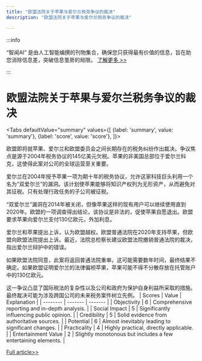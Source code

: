 ```yaml
---
title: "欧盟法院关于苹果与爱尔兰税务争议的裁决"
description: "欧盟法院关于苹果与爱尔兰税务争议的裁决"

---
```



:::info

“智闻AI“ 是由人工智能编撰的刊物集合，确保您只获得最有价值的信息，旨在助您消除信息差，突破信息茧房的局限。  [了解更多 >>](/)

:::

# 欧盟法院关于苹果与爱尔兰税务争议的裁决


<Tabs
	defaultValue="summary"
	values={[
	{label: 'summary', value: 'summary'},
	{label: 'score', value: 'score'},
]}>
<TabItem value="summary">


欧盟即将就苹果、爱尔兰和欧盟委员会之间长期存在的税务纠纷作出裁决。争议焦点是源于2004年税务协议的145亿美元欠税。苹果的非美国总部位于爱尔兰科克，这使得此案对公司的全球运营至关重要。

爱尔兰在2004年授予苹果一项为期十年的税务协议，允许这家科技巨头利用一个名为“双爱尔兰”的漏洞。该计划使苹果能够将知识产权列为无形资产，从而避免对其征税。只有处理行政任务的子公司被征税。

“双爱尔兰”漏洞在2014年被关闭，但像苹果这样的现有用户可以继续使用直到2020年。欧盟的一项调查得出结论，该协议是非法的，促使苹果自愿退出。欧盟要求苹果向爱尔兰支付130亿欧元，外加利息。

爱尔兰和苹果提出上诉，认为欧盟越权。欧盟普通法院在2020年支持苹果，但欧盟向欧盟法院提出上诉。最近，法院总检察长建议欧盟法院撤销普通法院的裁决，指出爱尔兰辩护中的错误。

如果欧盟法院同意，此案将返回普通法院重审。这可能需要数年时间，最终结果不确定。如果欧盟证明爱尔兰的法律偏袒苹果，苹果可能不得不分散存放在托管账户中的130亿欧元。

这一争议凸显了国际税法的复杂性以及公司和政府为保护自身利益所采取的措施。最终裁决可能为涉及跨国公司的未来税务案件树立先例。
</TabItem>
<TabItem value="score">
	| Scores     | Value   | Explanation |
	| -------- | ------- | ------- |
	| Objectivity  | 6    | Comprehensive reporting and in-depth analysis.    |
	| Social Impact | 5     | Significantly influencing public opinion.    |
	| Credibility    | 5    | Solid evidence from authoritative sources.    |
	| Potential    | 6    | Almost inevitably leading to significant changes.    |
	| Practicality    | 4    | Highly practical, directly applicable.    |
	| Entertainment Value    | 2    | Slightly monotonous but includes a few entertaining elements.    |
</TabItem>
</Tabs>

[Full article>>](https://appleinsider.com/articles/24/09/08/apple-may-have-to-give-up-14b-plus-escrow-account-to-satisfy-eu-court)
